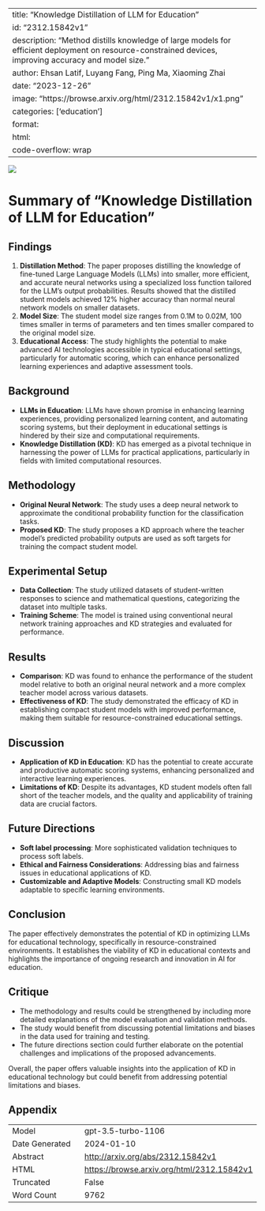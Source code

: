 
---
title: "Knowledge Distillation of LLM for Education"
id: "2312.15842v1"
description: "Method distills knowledge of large models for efficient deployment on resource-constrained devices, improving accuracy and model size."
author: Ehsan Latif, Luyang Fang, Ping Ma, Xiaoming Zhai
date: "2023-12-26"
image: "https://browse.arxiv.org/html/2312.15842v1/x1.png"
categories: ['education']
format:
  html:
    code-overflow: wrap
---

![](https://browse.arxiv.org/html/2312.15842v1/x1.png)

# Summary of "Knowledge Distillation of LLM for Education"

## Findings
1. **Distillation Method**: The paper proposes distilling the knowledge of fine-tuned Large Language Models (LLMs) into smaller, more efficient, and accurate neural networks using a specialized loss function tailored for the LLM’s output probabilities. Results showed that the distilled student models achieved 12% higher accuracy than normal neural network models on smaller datasets.
2. **Model Size**: The student model size ranges from 0.1M to 0.02M, 100 times smaller in terms of parameters and ten times smaller compared to the original model size.
3. **Educational Access**: The study highlights the potential to make advanced AI technologies accessible in typical educational settings, particularly for automatic scoring, which can enhance personalized learning experiences and adaptive assessment tools.

## Background
- **LLMs in Education**: LLMs have shown promise in enhancing learning experiences, providing personalized learning content, and automating scoring systems, but their deployment in educational settings is hindered by their size and computational requirements.
- **Knowledge Distillation (KD)**: KD has emerged as a pivotal technique in harnessing the power of LLMs for practical applications, particularly in fields with limited computational resources.

## Methodology
- **Original Neural Network**: The study uses a deep neural network to approximate the conditional probability function for the classification tasks.
- **Proposed KD**: The study proposes a KD approach where the teacher model’s predicted probability outputs are used as soft targets for training the compact student model.

## Experimental Setup
- **Data Collection**: The study utilized datasets of student-written responses to science and mathematical questions, categorizing the dataset into multiple tasks.
- **Training Scheme**: The model is trained using conventional neural network training approaches and KD strategies and evaluated for performance.

## Results
- **Comparison**: KD was found to enhance the performance of the student model relative to both an original neural network and a more complex teacher model across various datasets.
- **Effectiveness of KD**: The study demonstrated the efficacy of KD in establishing compact student models with improved performance, making them suitable for resource-constrained educational settings.

## Discussion
- **Application of KD in Education**: KD has the potential to create accurate and productive automatic scoring systems, enhancing personalized and interactive learning experiences.
- **Limitations of KD**: Despite its advantages, KD student models often fall short of the teacher models, and the quality and applicability of training data are crucial factors.

## Future Directions
- **Soft label processing**: More sophisticated validation techniques to process soft labels.
- **Ethical and Fairness Considerations**: Addressing bias and fairness issues in educational applications of KD.
- **Customizable and Adaptive Models**: Constructing small KD models adaptable to specific learning environments.

## Conclusion
The paper effectively demonstrates the potential of KD in optimizing LLMs for educational technology, specifically in resource-constrained environments. It establishes the viability of KD in educational contexts and highlights the importance of ongoing research and innovation in AI for education.

## Critique
- The methodology and results could be strengthened by including more detailed explanations of the model evaluation and validation methods.
- The study would benefit from discussing potential limitations and biases in the data used for training and testing.
- The future directions section could further elaborate on the potential challenges and implications of the proposed advancements.

Overall, the paper offers valuable insights into the application of KD in educational technology but could benefit from addressing potential limitations and biases.

## Appendix

|          |          |
|----------|----------|
| Model     | gpt-3.5-turbo-1106       |
| Date Generated     | 2024-01-10       |
| Abstract | [http://arxiv.org/abs/2312.15842v1](http://arxiv.org/abs/2312.15842v1)        |
| HTML     | [https://browse.arxiv.org/html/2312.15842v1](https://browse.arxiv.org/html/2312.15842v1)       |
| Truncated       | False       |
| Word Count       | 9762       |